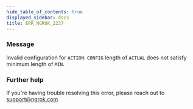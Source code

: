 ```yaml
---
hide_table_of_contents: true
displayed_sidebar: docs
title: ERR_NGROK_2237
---
```


### Message

Invalid configuration for `ACTION`: `CONFIG` length of `ACTUAL` does not satisfy minimum length of `MIN`.

<ErrorDetails />

### Further help

If you're having trouble resolving this error, please reach out to [support@ngrok.com](mailto:support@ngrok.com?subject=Help%20with%20ERR_NGROK_2237)
